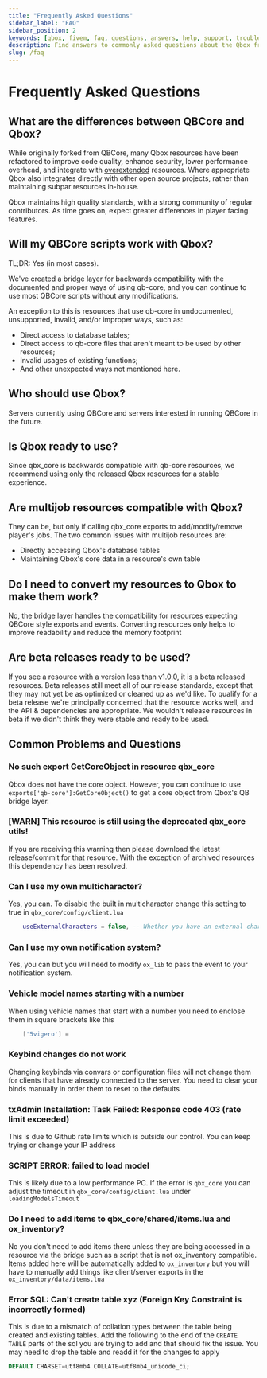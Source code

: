 ```yaml
---
title: "Frequently Asked Questions"
sidebar_label: "FAQ"
sidebar_position: 2
keywords: [qbox, fivem, faq, questions, answers, help, support, troubleshooting]
description: Find answers to commonly asked questions about the Qbox framework, including compatibility, features, installation, and troubleshooting information.
slug: /faq
---
```


# Frequently Asked Questions

## What are the differences between QBCore and Qbox?

While originally forked from QBCore, many Qbox resources have been refactored to improve code quality, enhance security, lower performance overhead, and integrate with [overextended](https://overextended.dev) resources.
Where appropriate Qbox also integrates directly with other open source projects, rather than maintaining subpar resources in-house.

Qbox maintains high quality standards, with a strong community of regular contributors.
As time goes on, expect greater differences in player facing features.

## Will my QBCore scripts work with Qbox?

TL;DR: Yes (in most cases).

We've created a bridge layer for backwards compatibility with the documented and proper ways of using qb-core,
and you can continue to use most QBCore scripts without any modifications.

An exception to this is resources that use qb-core in undocumented, unsupported, invalid, and/or improper ways, such as:
- Direct access to database tables;
- Direct access to qb-core files that aren't meant to be used by other resources;
- Invalid usages of existing functions;
- And other unexpected ways not mentioned here.

## Who should use Qbox?

Servers currently using QBCore and servers interested in running QBCore in the future.

## Is Qbox ready to use?

Since qbx_core is backwards compatible with qb-core resources, we recommend using only the released Qbox resources for a stable experience.

## Are multijob resources compatible with Qbox?

They can be, but only if calling qbx_core exports to add/modify/remove player's jobs.
The two common issues with multijob resources are:
- Directly accessing Qbox's database tables
- Maintaining Qbox's core data in a resource's own table

## Do I need to convert my resources to Qbox to make them work?

No, the bridge layer handles the compatibility for resources expecting QBCore style exports and events. Converting resources only helps to improve readability and reduce the memory footprint

## Are beta releases ready to be used?

If you see a resource with a version less than v1.0.0, it is a beta released resources.
Beta releases still meet all of our release standards, except that they may not yet be as optimized or cleaned up as we'd like.
To qualify for a beta release we're principally concerned that the resource works well, and the API & dependencies are appropriate.
We wouldn't release resources in beta if we didn't think they were stable and ready to be used.

## Common Problems and Questions

### No such export GetCoreObject in resource qbx_core

Qbox does not have the core object. However, you can continue to use `exports['qb-core']:GetCoreObject()` to get a core object from Qbox's QB bridge layer.

### [WARN] This resource is still using the deprecated qbx_core utils! ###

If you are receiving this warning then please download the latest release/commit for that resource. With the exception of archived resources this dependency has been resolved.

### Can I use my own multicharacter?

Yes, you can. To disable the built in multicharacter change this setting to true in `qbx_core/config/client.lua`
```lua filename="qbx_core/config/client.lua"
    useExternalCharacters = false, -- Whether you have an external character management resource. (If true, disables the character management inside the core)
```

### Can I use my own notification system?

Yes, you can but you will need to modify `ox_lib` to pass the event to your notification system.

### Vehicle model names starting with a number

When using vehicle names that start with a number you need to enclose them in square brackets like this
```lua
    ['5vigero'] =
```

### Keybind changes do not work

Changing keybinds via convars or configuration files will not change them for clients that have already connected to the server. You need to clear your binds manually in order them to reset to the defaults

### txAdmin Installation: Task Failed: Response code 403 (rate limit exceeded)

This is due to Github rate limits which is outside our control. You can keep trying or change your IP address 

### SCRIPT ERROR: failed to load model

This is likely due to a low performance PC. If the error is `qbx_core` you can adjust the timeout in `qbx_core/config/client.lua` under `loadingModelsTimeout`

### Do I need to add items to qbx_core/shared/items.lua and ox_inventory?

No you don't need to add items there unless they are being accessed in a resource via the bridge such as a script that is not ox_inventory compatible. Items added here will be automatically added to `ox_inventory` but you will have to manually add things like client/server exports in the `ox_inventory/data/items.lua`

### Error SQL: Can't create table xyz (Foreign Key Constraint is incorrectly formed)

This is due to a mismatch of collation types between the table being created and existing tables. Add the following to the end of the `CREATE TABLE` parts of the sql you are trying to add and that should fix the issue. You may need to drop the table and readd it for the changes to apply
```sql
DEFAULT CHARSET=utf8mb4 COLLATE=utf8mb4_unicode_ci;
```